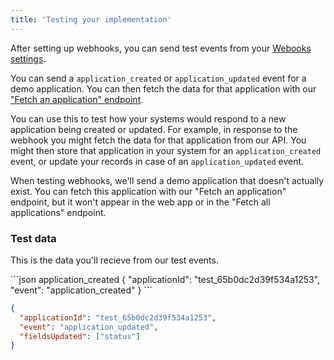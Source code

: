 ```yaml
---
title: 'Testing your implementation'
---
```


After setting up webhooks, you can send test events from your [Webooks settings](https://app.loanscape.io/dashboard/settings/developers). 

You can send a `application_created` or `application_updated` event for a demo application. You can then fetch the data for that application with our ["Fetch an application" endpoint](/api-reference/endpoint/fetch_application).

You can use this to test how your systems would respond to a new application being created or updated. For example, in response to the webhook you might fetch the data for that application from our API. You might then store that application in your system for an `application_created` event, or update your records in case of an `application_updated` event.

<Info>
  When testing webhooks, we'll send a demo application that doesn't actually exist. You can fetch this application with our "Fetch an application" endpoint, but it won't appear in the web app or in the "Fetch all applications" endpoint.
</Info>

### Test data

This is the data you'll recieve from our test events.

<CodeGroup>
```json application_created
{
  "applicationId": "test_65b0dc2d39f534a1253",
  "event": "application_created"
}
```

```json application_updated
{
  "applicationId": "test_65b0dc2d39f534a1253",
  "event": "application_updated",
  "fieldsUpdated": ["status"]
}
```
</CodeGroup>